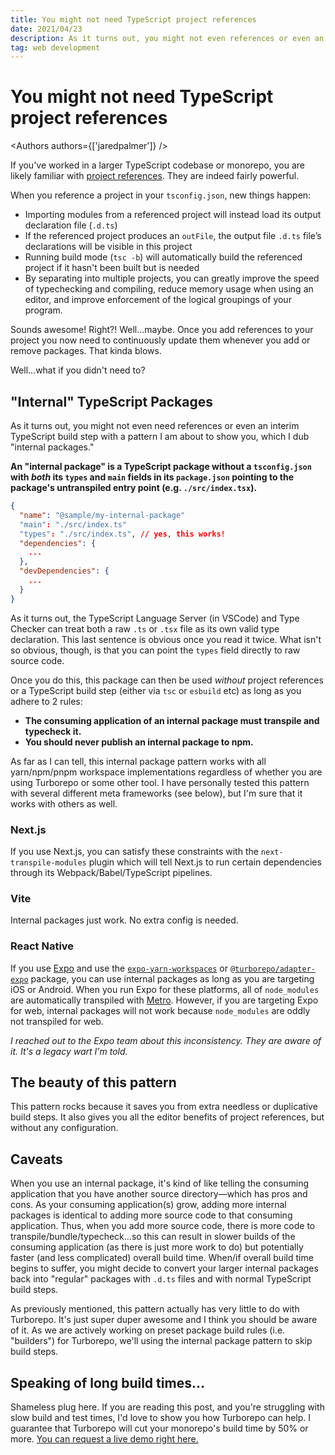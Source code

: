 ```yaml
---
title: You might not need TypeScript project references
date: 2021/04/23
description: As it turns out, you might not even references or even an interim TypeScript build step with a pattern I am about to show you, which I dub "internal packages."
tag: web development
---
```


# You might not need TypeScript project references


<Authors authors={['jaredpalmer']} />

If you've worked in a larger TypeScript codebase or monorepo, you are likely familiar with [project references](https://www.typescriptlang.org/docs/handbook/project-references.html "TypeScript Project References Documentation"). They are indeed fairly powerful.

When you reference a project in your `tsconfig.json`, new things happen:

- Importing modules from a referenced project will instead load its output declaration file (`.d.ts`)
- If the referenced project produces an `outFile`, the output file `.d.ts` file’s declarations will be visible in this project
- Running build mode (`tsc -b`) will automatically build the referenced project if it hasn't been built but is needed
- By separating into multiple projects, you can greatly improve the speed of typechecking and compiling, reduce memory usage when using an editor, and improve enforcement of the logical groupings of your program.

Sounds awesome! Right?! Well...maybe. Once you add references to your project you now need to continuously update them whenever you add or remove packages. That kinda blows.

Well...what if you didn't need to?

## "Internal" TypeScript Packages

As it turns out, you might not even need references or even an interim TypeScript build step with a pattern I am about to show you, which I dub "internal packages."

**An "internal package" is a TypeScript package without a `tsconfig.json` with _both_ its `types` and `main` fields in its `package.json` pointing to the package's untranspiled entry point (e.g. `./src/index.tsx`).**

```json
{
  "name": "@sample/my-internal-package"
  "main": "./src/index.ts"
  "types": "./src/index.ts", // yes, this works!
  "dependencies": {
    ...
  },
  "devDependencies": {
    ...
  }
}
```

As it turns out, the TypeScript Language Server (in VSCode) and Type Checker can treat both a raw `.ts` or `.tsx` file as its own valid type declaration. This last sentence is obvious once you read it twice. What isn't so obvious, though, is that you can point the `types` field directly to raw source code.

Once you do this, this package can then be used _without_ project references or a TypeScript build step (either via `tsc` or `esbuild` etc) as long as you adhere to 2 rules:

- **The consuming application of an internal package must transpile and typecheck it.**
- **You should never publish an internal package to npm.**

As far as I can tell, this internal package pattern works with all yarn/npm/pnpm workspace implementations regardless of whether you are using Turborepo or some other tool. I have personally tested this pattern with several different meta frameworks (see below), but I'm sure that it works with others as well.

### Next.js

If you use Next.js, you can satisfy these constraints with the `next-transpile-modules` plugin which will tell Next.js to run certain dependencies through its Webpack/Babel/TypeScript pipelines.

### Vite

Internal packages just work. No extra config is needed.

### React Native

If you use [Expo](https://expo.io) and use the [`expo-yarn-workspaces`](https://github.com/expo/expo/tree/master/packages/expo-yarn-workspaces) or [`@turborepo/adapter-expo`](https://www.npmjs.com/package/@turborepo/adapter-expo) package, you can use internal packages as long as you are targeting iOS or Android. When you run Expo for these platforms, all of `node_modules` are automatically transpiled with [Metro](https://facebook.github.io/metro/). However, if you are targeting Expo for web, internal packages will not work because `node_modules` are oddly not transpiled for web.

_I reached out to the Expo team about this inconsistency. They are aware of it. It's a legacy wart I'm told._

## The beauty of this pattern

This pattern rocks because it saves you from extra needless or duplicative build steps. It also gives you all the editor benefits of project references, but without any configuration.

## Caveats

When you use an internal package, it's kind of like telling the consuming application that you have another source directory—which has pros and cons. As your consuming application(s) grow, adding more internal packages is identical to adding more source code to that consuming application. Thus, when you add more source code, there is more code to transpile/bundle/typecheck...so this can result in slower builds of the consuming application (as there is just more work to do) but potentially faster (and less complicated) overall build time. When/if overall build time begins to suffer, you might decide to convert your larger internal packages back into "regular" packages with `.d.ts` files and with normal TypeScript build steps.

As previously mentioned, this pattern actually has very little to do with Turborepo. It's just super duper awesome and I think you should be aware of it. As we are actively working on preset package build rules (i.e. "builders") for Turborepo, we'll using the internal package pattern to skip build steps.

## Speaking of long build times...

Shameless plug here. If you are reading this post, and you're struggling with slow build and test times, I'd love to show you how Turborepo can help. I guarantee that Turborepo will cut your monorepo's build time by 50% or more. [You can request a live demo right here.](https://vercel.com/contact/turborepo?utm_source=turborepo.org&utm_medium=referral&utm_campaign=blog-project-references)
